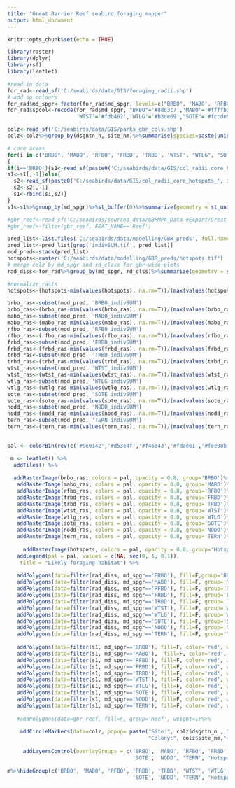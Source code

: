```yaml
---
title: "Great Barrier Reef seabird foraging mapper"
output: html_document
---
```


```r
knitr::opts_chunk$set(echo = TRUE)
```


```r
library(raster)
library(dplyr)
library(sf)
library(leaflet)

#read in data
for_rad<-read_sf('C:/seabirds/data/GIS/foraging_radii.shp')
# add sp colours
for_rad$md_spgr<-factor(for_rad$md_spgr, levels=c("BRBO", 'MABO', 'RFBO', 'FRBD', 'TRBD', 'WTST', "WTLG", "SOTE" , 'NODD', 'TERN'))
for_rad$spcol<-recode(for_rad$md_spgr, "BRBO"='#8dd3c7','MABO'='#ffffb3','RFBO'='#bebada','FRBD'='#fb8072', 'TRBD'='#80b1d3',
                      'WTST'='#fdb462','WTLG'='#b3de69',"SOTE"='#fccde5','NODD'='#d9d9d9','TERN'='#bc80bd')

colz<-read_sf('C:/seabirds/data/GIS/parks_gbr_cols.shp')
colz<-colz%>%group_by(dsgntn_n, site_nm)%>%summarise(species=paste(unique(species), collapse=', '))

# core areas
for(i in c("BRBO", 'MABO', 'RFBO', 'FRBD', 'TRBD', 'WTST', "WTLG", "SOTE" , 'NODD', 'TERN'))
{
if(i=='BRBO'){s1<-read_sf(paste0('C:/seabirds/data/GIS/col_radii_core_hotspots_', i, '.shp'))
s1<-s1[,-1]}else{
  s2<-read_sf(paste0('C:/seabirds/data/GIS/col_radii_core_hotspots_', i, '.shp'))
  s2<-s2[,-1]
  s1<-rbind(s1,s2)}
}
s1<-s1%>%group_by(md_spgr)%>%st_buffer(0)%>%summarize(geometry = st_union(geometry))

#gbr_reef<-read_sf('C:/seabirds/sourced_data/GBRMPA_Data #Export/Great_Barrier_Reef_Features.shp')
#gbr_reef<-filter(gbr_reef, FEAT_NAME=='Reef')

pred_list<-list.files('C:/seabirds/data/modelling/GBR_preds', full.names=T)
pred_list<-pred_list[grep('indivSUM.tif', pred_list)]
mod_pred<-stack(pred_list)
hotspots<-raster('C:/seabirds/data/modelling/GBR_preds/hotspots.tif')
# merge colz by md_spgr and rd_class for gbr-wide plots
rad_diss<-for_rad%>%group_by(md_spgr, rd_clss)%>%summarize(geometry = st_union(geometry))

#normalize_rasts
hotspots<-(hotspots-min(values(hotspots), na.rm=T))/(max(values(hotspots), na.rm=T)-min(values(hotspots), na.rm=T))

brbo_ras<-subset(mod_pred, 'BRBO_indivSUM')
brbo_ras<-(brbo_ras-min(values(brbo_ras), na.rm=T))/(max(values(brbo_ras), na.rm=T)-min(values(brbo_ras), na.rm=T))
mabo_ras<-subset(mod_pred, 'MABO_indivSUM')
mabo_ras<-(mabo_ras-min(values(mabo_ras), na.rm=T))/(max(values(mabo_ras), na.rm=T)-min(values(mabo_ras), na.rm=T))
rfbo_ras<-subset(mod_pred, 'RFBO_indivSUM')
rfbo_ras<-(rfbo_ras-min(values(rfbo_ras), na.rm=T))/(max(values(rfbo_ras), na.rm=T)-min(values(rfbo_ras), na.rm=T))
frbd_ras<-subset(mod_pred, 'FRBD_indivSUM')
frbd_ras<-(frbd_ras-min(values(frbd_ras), na.rm=T))/(max(values(frbd_ras), na.rm=T)-min(values(frbd_ras), na.rm=T))
trbd_ras<-subset(mod_pred, 'TRBD_indivSUM')
trbd_ras<-(trbd_ras-min(values(trbd_ras), na.rm=T))/(max(values(trbd_ras), na.rm=T)-min(values(trbd_ras), na.rm=T))
wtst_ras<-subset(mod_pred, 'WTST_indivSUM')
wtst_ras<-(wtst_ras-min(values(wtst_ras), na.rm=T))/(max(values(wtst_ras), na.rm=T)-min(values(wtst_ras), na.rm=T))
wtlg_ras<-subset(mod_pred, 'WTLG_indivSUM')
wtlg_ras<-(wtlg_ras-min(values(wtlg_ras), na.rm=T))/(max(values(wtlg_ras), na.rm=T)-min(values(wtlg_ras), na.rm=T))
sote_ras<-subset(mod_pred, 'SOTE_indivSUM')
sote_ras<-(sote_ras-min(values(sote_ras), na.rm=T))/(max(values(sote_ras), na.rm=T)-min(values(sote_ras), na.rm=T))
nodd_ras<-subset(mod_pred, 'NODD_indivSUM')
nodd_ras<-(nodd_ras-min(values(nodd_ras), na.rm=T))/(max(values(nodd_ras), na.rm=T)-min(values(nodd_ras), na.rm=T))
tern_ras<-subset(mod_pred, 'TERN_indivSUM')
tern_ras<-(tern_ras-min(values(tern_ras), na.rm=T))/(max(values(tern_ras), na.rm=T)-min(values(tern_ras), na.rm=T))
 

```


```r
pal <- colorBin(rev(c('#9e0142','#d53e4f','#f46d43','#fdae61','#fee08b','#e6f598','#abdda4','#66c2a5','#3288bd','#5e4fa2')), bins=10, c(NA, seq(0, 1, 0.1)), na.color = "transparent")

 m <- leaflet() %>%
  addTiles() %>% 
   
  addRasterImage(brbo_ras, colors = pal, opacity = 0.8, group='BRBO')%>%
   addRasterImage(mabo_ras, colors = pal, opacity = 0.8, group='MABO')%>%
   addRasterImage(rfbo_ras, colors = pal, opacity = 0.8, group='RFBO')%>%
   addRasterImage(frbd_ras, colors = pal, opacity = 0.8, group='FRBD')%>%
   addRasterImage(trbd_ras, colors = pal, opacity = 0.8, group='TRBD')%>%
   addRasterImage(wtst_ras, colors = pal, opacity = 0.8, group='WTST')%>%
   addRasterImage(wtlg_ras, colors = pal, opacity = 0.8, group='WTLG')%>%
   addRasterImage(sote_ras, colors = pal, opacity = 0.8, group='SOTE')%>%
   addRasterImage(nodd_ras, colors = pal, opacity = 0.8, group='NODD')%>%
   addRasterImage(tern_ras, colors = pal, opacity = 0.8, group='TERN')%>%
 
     addRasterImage(hotspots, colors = pal, opacity = 0.8, group='Hotspots') %>%
   addLegend(pal = pal, values = c(NA, seq(0, 1, 0.1)),
    title = "Likely foraging habitat") %>%
   
   addPolygons(data=filter(rad_diss, md_spgr=='BRBO'), fill=F,group='BRBO', weight=3, color='black')%>%
   addPolygons(data=filter(rad_diss, md_spgr=='MABO'), fill=F, group='MABO', weight=3, color='black')%>%
   addPolygons(data=filter(rad_diss, md_spgr=='RFBO'), fill=F, group='RFBO', weight=3, color='black')%>%
   addPolygons(data=filter(rad_diss, md_spgr=='FRBD'), fill=F, group='FRBD', weight=3, color='black')%>%
   addPolygons(data=filter(rad_diss, md_spgr=='TRBD'), fill=F, group='TRBD', weight=3, color='black')%>%
   addPolygons(data=filter(rad_diss, md_spgr=='WTST'), fill=F, group='WTST', weight=3, color='black')%>%
   addPolygons(data=filter(rad_diss, md_spgr=='WTLG'), fill=F, group='WTLG', weight=3, color='black')%>%
   addPolygons(data=filter(rad_diss, md_spgr=='SOTE'), fill=F, group='SOTE', weight=3, color='black')%>%
   addPolygons(data=filter(rad_diss, md_spgr=='NODD'), fill=F, group='NODD', weight=3, color='black')%>%
   addPolygons(data=filter(rad_diss, md_spgr=='TERN'), fill=F, group='TERN', weight=3, color='black')%>%
   
   addPolygons(data=filter(s1, md_spgr=='BRBO'), fill=F, color='red', weight=3, group='BRBO')%>%
   addPolygons(data=filter(s1, md_spgr=='MABO'),  fill=F, color='red', weight=3, group='MABO')%>%
   addPolygons(data=filter(s1, md_spgr=='RFBO'), fill=F, color='red', weight=3, group='RFBO')%>%
   addPolygons(data=filter(s1, md_spgr=='FRBD'), fill=F, color='red', weight=3, group='FRBD')%>%
   addPolygons(data=filter(s1, md_spgr=='TRBD'), fill=F, color='red', weight=3, group='TRBD')%>%
   addPolygons(data=filter(s1, md_spgr=='WTST'), fill=F, color='red', weight=3, group='WTST')%>%
   addPolygons(data=filter(s1, md_spgr=='WTLG'), fill=F, color='red', weight=3, group='WTLG')%>%
   addPolygons(data=filter(s1, md_spgr=='SOTE'), fill=F, color='red', weight=3, group='SOTE')%>%
   addPolygons(data=filter(s1, md_spgr=='NODD'), fill=F, color='red', weight=3, group='NODD')%>%
   addPolygons(data=filter(s1, md_spgr=='TERN'), fill=F, color='red', weight=3, group='TERN')%>%
   
   #addPolygons(data=gbr_reef, fill=F, group='Reef', weight=1)%>%
   
    addCircleMarkers(data=colz, popup= paste("Site:", colz$dsgntn_n , "<br>", 
                                             "Colony:", colz$site_nm,"<br>", "Species:", colz$species), stroke=F, radius=6, fillOpacity =1)%>%
   
     addLayersControl(overlayGroups = c('BRBO', 'MABO', 'RFBO', 'FRBD', 'TRBD', 'WTST', 'WTLG',
                                        'SOTE', 'NODD', 'TERN', 'Hotspots'), options=layersControlOptions(collapsed=F))
   
m%>%hideGroup(c('BRBO', 'MABO', 'RFBO', 'FRBD', 'TRBD', 'WTST', 'WTLG',
                                        'SOTE', 'NODD', 'TERN', 'Hotspots'))
```

